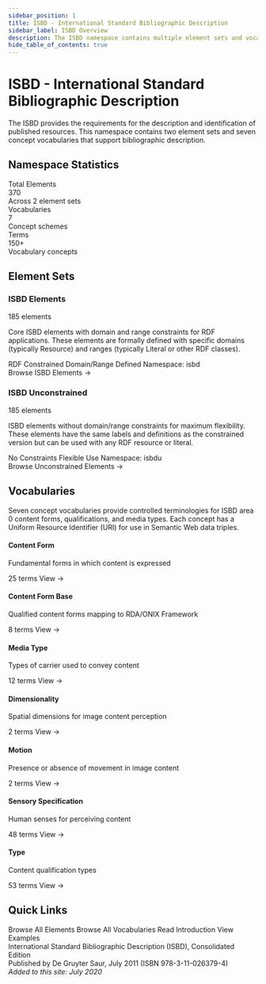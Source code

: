 ```yaml
---
sidebar_position: 1
title: ISBD - International Standard Bibliographic Description
sidebar_label: ISBD Overview
description: The ISBD namespace contains multiple element sets and vocabularies for bibliographic description
hide_table_of_contents: true
---
```


# ISBD - International Standard Bibliographic Description

The ISBD provides the requirements for the description and identification of published resources. This namespace contains two element sets and seven concept vocabularies that support bibliographic description.

## Namespace Statistics

<div style={{ display: 'flex', gap: '20px', marginBottom: '40px', flexWrap: 'wrap' }}>
  <div style={{ background: '#e3f2fd', padding: '20px', borderRadius: '8px', flex: '1', minWidth: '200px' }}>
    <div style={{ fontSize: '0.9rem', color: '#666' }}>Total Elements</div>
    <div style={{ fontSize: '2rem', fontWeight: 'bold', color: '#1976d2' }}>370</div>
    <div style={{ fontSize: '0.8rem', color: '#999' }}>Across 2 element sets</div>
  </div>
  <div style={{ background: '#e8f5e9', padding: '20px', borderRadius: '8px', flex: '1', minWidth: '200px' }}>
    <div style={{ fontSize: '0.9rem', color: '#666' }}>Vocabularies</div>
    <div style={{ fontSize: '2rem', fontWeight: 'bold', color: '#388e3c' }}>7</div>
    <div style={{ fontSize: '0.8rem', color: '#999' }}>Concept schemes</div>
  </div>
  <div style={{ background: '#fff3e0', padding: '20px', borderRadius: '8px', flex: '1', minWidth: '200px' }}>
    <div style={{ fontSize: '0.9rem', color: '#666' }}>Terms</div>
    <div style={{ fontSize: '2rem', fontWeight: 'bold', color: '#f57c00' }}>150+</div>
    <div style={{ fontSize: '0.8rem', color: '#999' }}>Vocabulary concepts</div>
  </div>
</div>

## Element Sets

<div style={{ display: 'grid', gap: '20px', marginBottom: '40px' }}>
  <div style={{ background: '#fff', border: '2px solid #1976d2', borderRadius: '8px', padding: '24px', boxShadow: '0 2px 4px rgba(0,0,0,0.1)' }}>
    <div style={{ display: 'flex', justifyContent: 'space-between', alignItems: 'start', marginBottom: '16px' }}>
      <h3 style={{ margin: 0, color: '#1976d2' }}>ISBD Elements</h3>
      <span style={{ background: '#1976d2', color: 'white', fontSize: '12px', fontWeight: 'bold', padding: '4px 12px', borderRadius: '16px' }}>185 elements</span>
    </div>
    <p style={{ color: '#666', marginBottom: '20px' }}>
      Core ISBD elements with domain and range constraints for RDF applications. These elements are formally defined with specific domains (typically Resource) and ranges (typically Literal or other RDF classes).
    </p>
    <div style={{ display: 'flex', gap: '12px', flexWrap: 'wrap', marginBottom: '16px' }}>
      <span style={{ background: '#e3f2fd', color: '#1976d2', fontSize: '0.85rem', padding: '4px 12px', borderRadius: '4px' }}>RDF Constrained</span>
      <span style={{ background: '#e3f2fd', color: '#1976d2', fontSize: '0.85rem', padding: '4px 12px', borderRadius: '4px' }}>Domain/Range Defined</span>
      <span style={{ background: '#e3f2fd', color: '#1976d2', fontSize: '0.85rem', padding: '4px 12px', borderRadius: '4px' }}>Namespace: isbd</span>
    </div>
    <CompactButton href="/docs/elements/isbd">
      Browse ISBD Elements →
    </CompactButton>
  </div>

  <div style={{ background: '#fff', border: '2px solid #c2185b', borderRadius: '8px', padding: '24px', boxShadow: '0 2px 4px rgba(0,0,0,0.1)' }}>
    <div style={{ display: 'flex', justifyContent: 'space-between', alignItems: 'start', marginBottom: '16px' }}>
      <h3 style={{ margin: 0, color: '#c2185b' }}>ISBD Unconstrained</h3>
      <span style={{ background: '#c2185b', color: 'white', fontSize: '12px', fontWeight: 'bold', padding: '4px 12px', borderRadius: '16px' }}>185 elements</span>
    </div>
    <p style={{ color: '#666', marginBottom: '20px' }}>
      ISBD elements without domain/range constraints for maximum flexibility. These elements have the same labels and definitions as the constrained version but can be used with any RDF resource or literal.
    </p>
    <div style={{ display: 'flex', gap: '12px', flexWrap: 'wrap', marginBottom: '16px' }}>
      <span style={{ background: '#fce4ec', color: '#c2185b', fontSize: '0.85rem', padding: '4px 12px', borderRadius: '4px' }}>No Constraints</span>
      <span style={{ background: '#fce4ec', color: '#c2185b', fontSize: '0.85rem', padding: '4px 12px', borderRadius: '4px' }}>Flexible Use</span>
      <span style={{ background: '#fce4ec', color: '#c2185b', fontSize: '0.85rem', padding: '4px 12px', borderRadius: '4px' }}>Namespace: isbdu</span>
    </div>
    <CompactButton href="/docs/elements/unconstrained">
      Browse Unconstrained Elements →
    </CompactButton>
  </div>
</div>

## Vocabularies

<div style={{ marginBottom: '20px' }}>
  <p style={{ color: '#666' }}>
    Seven concept vocabularies provide controlled terminologies for ISBD area 0 content forms, qualifications, and media types. Each concept has a Uniform Resource Identifier (URI) for use in Semantic Web data triples.
  </p>
</div>

<div style={{ display: 'grid', gridTemplateColumns: 'repeat(auto-fill, minmax(300px, 1fr))', gap: '16px', marginBottom: '40px' }}>
  <div style={{ background: '#f8f9fa', border: '1px solid #e0e0e0', borderRadius: '6px', padding: '20px' }}>
    <h4 style={{ margin: '0 0 8px 0', color: '#388e3c' }}>Content Form</h4>
    <p style={{ color: '#666', fontSize: '0.9rem', marginBottom: '12px' }}>
      Fundamental forms in which content is expressed
    </p>
    <div style={{ display: 'flex', justifyContent: 'space-between', alignItems: 'center' }}>
      <span style={{ color: '#999', fontSize: '0.85rem' }}>25 terms</span>
      <CompactButton href="/docs/vocabularies/contentform" size="small">
        View →
      </CompactButton>
    </div>
  </div>

  <div style={{ background: '#f8f9fa', border: '1px solid #e0e0e0', borderRadius: '6px', padding: '20px' }}>
    <h4 style={{ margin: '0 0 8px 0', color: '#388e3c' }}>Content Form Base</h4>
    <p style={{ color: '#666', fontSize: '0.9rem', marginBottom: '12px' }}>
      Qualified content forms mapping to RDA/ONIX Framework
    </p>
    <div style={{ display: 'flex', justifyContent: 'space-between', alignItems: 'center' }}>
      <span style={{ color: '#999', fontSize: '0.85rem' }}>8 terms</span>
      <CompactButton href="/docs/vocabularies/contentformbase" size="small">
        View →
      </CompactButton>
    </div>
  </div>

  <div style={{ background: '#f8f9fa', border: '1px solid #e0e0e0', borderRadius: '6px', padding: '20px' }}>
    <h4 style={{ margin: '0 0 8px 0', color: '#388e3c' }}>Media Type</h4>
    <p style={{ color: '#666', fontSize: '0.9rem', marginBottom: '12px' }}>
      Types of carrier used to convey content
    </p>
    <div style={{ display: 'flex', justifyContent: 'space-between', alignItems: 'center' }}>
      <span style={{ color: '#999', fontSize: '0.85rem' }}>12 terms</span>
      <CompactButton href="/docs/vocabularies/mediatype" size="small">
        View →
      </CompactButton>
    </div>
  </div>

  <div style={{ background: '#f8f9fa', border: '1px solid #e0e0e0', borderRadius: '6px', padding: '20px' }}>
    <h4 style={{ margin: '0 0 8px 0', color: '#388e3c' }}>Dimensionality</h4>
    <p style={{ color: '#666', fontSize: '0.9rem', marginBottom: '12px' }}>
      Spatial dimensions for image content perception
    </p>
    <div style={{ display: 'flex', justifyContent: 'space-between', alignItems: 'center' }}>
      <span style={{ color: '#999', fontSize: '0.85rem' }}>2 terms</span>
      <CompactButton href="/docs/vocabularies/contentqualification/dimensionality" size="small">
        View →
      </CompactButton>
    </div>
  </div>

  <div style={{ background: '#f8f9fa', border: '1px solid #e0e0e0', borderRadius: '6px', padding: '20px' }}>
    <h4 style={{ margin: '0 0 8px 0', color: '#388e3c' }}>Motion</h4>
    <p style={{ color: '#666', fontSize: '0.9rem', marginBottom: '12px' }}>
      Presence or absence of movement in image content
    </p>
    <div style={{ display: 'flex', justifyContent: 'space-between', alignItems: 'center' }}>
      <span style={{ color: '#999', fontSize: '0.85rem' }}>2 terms</span>
      <CompactButton href="/docs/vocabularies/contentqualification/motion" size="small">
        View →
      </CompactButton>
    </div>
  </div>

  <div style={{ background: '#f8f9fa', border: '1px solid #e0e0e0', borderRadius: '6px', padding: '20px' }}>
    <h4 style={{ margin: '0 0 8px 0', color: '#388e3c' }}>Sensory Specification</h4>
    <p style={{ color: '#666', fontSize: '0.9rem', marginBottom: '12px' }}>
      Human senses for perceiving content
    </p>
    <div style={{ display: 'flex', justifyContent: 'space-between', alignItems: 'center' }}>
      <span style={{ color: '#999', fontSize: '0.85rem' }}>48 terms</span>
      <CompactButton href="/docs/vocabularies/contentqualification/sensoryspecification" size="small">
        View →
      </CompactButton>
    </div>
  </div>

  <div style={{ background: '#f8f9fa', border: '1px solid #e0e0e0', borderRadius: '6px', padding: '20px' }}>
    <h4 style={{ margin: '0 0 8px 0', color: '#388e3c' }}>Type</h4>
    <p style={{ color: '#666', fontSize: '0.9rem', marginBottom: '12px' }}>
      Content qualification types
    </p>
    <div style={{ display: 'flex', justifyContent: 'space-between', alignItems: 'center' }}>
      <span style={{ color: '#999', fontSize: '0.85rem' }}>53 terms</span>
      <CompactButton href="/docs/vocabularies/contentqualification/type" size="small">
        View →
      </CompactButton>
    </div>
  </div>
</div>

## Quick Links

<div style={{ display: 'grid', gridTemplateColumns: 'repeat(auto-fit, minmax(200px, 1fr))', gap: '12px', marginTop: '32px' }}>
  <CompactButton href="/docs/elements/isbd" variant="outline">
    Browse All Elements
  </CompactButton>
  <CompactButton href="/docs/vocabularies" variant="outline">
    Browse All Vocabularies
  </CompactButton>
  <CompactButton href="/docs/introduction" variant="outline">
    Read Introduction
  </CompactButton>
  <CompactButton href="/docs/examples" variant="outline">
    View Examples
  </CompactButton>
</div>

<div style={{ marginTop: '40px', paddingTop: '20px', borderTop: '1px solid #e1e5e9', textAlign: 'center', color: '#999', fontSize: '0.9rem' }}>
  <div>International Standard Bibliographic Description (ISBD), Consolidated Edition</div>
  <div>Published by De Gruyter Saur, July 2011 (ISBN 978-3-11-026379-4)</div>
  <div style={{ marginTop: '8px' }}><em>Added to this site: July 2020</em></div>
</div>
